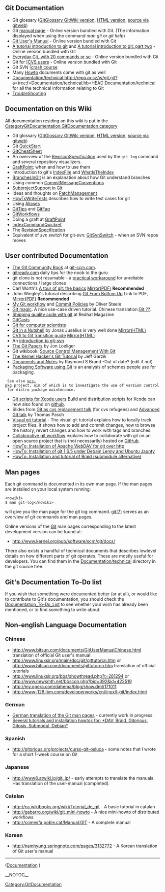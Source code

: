 == Git Documentation ==
* Git glossary ([[GitGlossary GitWiki version]], [http://www.kernel.org/pub/software/scm/git/docs/gitglossary.html HTML version], [http://www.kernel.org/git/?p=git/git.git;a=blob;hb=HEAD;f=Documentation/glossary.txt source via gitweb])
* Git [http://www.kernel.org/pub/software/scm/git/docs manual page] - Online version bundled with Git. (The information displayed when using the command ''man git'' or ''git help'')
* [http://www.kernel.org/pub/software/scm/git/docs/user-manual.html Git User's Manual] - Online version bundled with Git
* [http://www.kernel.org/pub/software/scm/git/docs/gittutorial.html A tutorial introduction to git] and [http://www.kernel.org/pub/software/scm/git/docs/gittutorial-2.html A tutorial introduction to git: part two] - Online version bundled with Git
* [http://www.kernel.org/pub/software/scm/git/docs/everyday.html Everyday Git, with 20 commands or so] - Online version bundled with Git
* Git for [[http://www.kernel.org/pub/software/scm/git/docs/gitcvs-migration.html CVS users] - Online version bundled with Git
* Git SVN [[http://git.or.cz/course/svn.html crash course]
* Many [http://kernel.org/pub/software/scm/git/docs/howto/ Howto] documents come with git as well
* [http://repo.or.cz/w/git.git?a=tree;f=Documentation/technical;hb=HEAD Documentation/technical http://repo.or.cz/w/git.git?a=tree;f=Documentation/technical;hb=HEAD Documentation/technical] for all the technical information relating to Git
* [[TroubleShooting]]

== Documentation on this Wiki ==
All documentation residing on this wiki is put in the [[CategoryGitDocumentation GitDocumentation category]]

* Git glossary ([[GitGlossary GitWiki version]], [http://www.kernel.org/pub/software/scm/git/docs/gitglossary.html HTML version], [http://www.kernel.org/git/?p=git/git.git;a=blob;hb=HEAD;f=Documentation/glossary.txt source via gitweb])
* Git [[QuickStart]]
* [[GitCheatSheet]]
* An overview of the [[RevisionSpecification]] used by the <code><nowiki>git log</nowiki></code> command and several repository visualizers.
* [[GraftPoint]]; when and how to use them
* Introduction to git's [[IndexFile]] and [[WhatIsTheIndex]]
* [[BranchesInGit]] is an explanation about how Git understand branches
* Using common [[CommitMessageConventions]]
* [[SubprojectSupport]] in Git
* Ideas and thoughts on [[PatchManagement]]
* [[HowToWriteTests]] describes how to write test cases for git
* Using [[Aliases]]
* [[GitTips]] and [[GitFaq]]
* [[GitWorkflows]]
* Doing a graft at [[GraftPoint]]
* [[IndexCommandQuickref]]
* The [[RevisionSpecification]]
* Equivalent of ''svn switch'' for git-svn: [[GitSvnSwitch]] - when an SVN repos moves

== User contributed Documentation ==
* [http://book.git-scm.com/ The Git Community Book] at [http://git-scm.com git-scm.com].
* [http://gitready.com/ gitready.com] daily tips for the noob to the guru
* git clone is not resumable - a [http://xanjax.org/#gitnote.xml practical workaround] for unreliable connections / large clones
* Carl Worth's [http://cworth.org/hgbook-git/tour/ A tour of git: the basics] [http://git-users.googlegroups.com/web/gitbasic.pdf?gda=TjULfjwAAACRcUWZoNoqHn0MmsB4ogNRkdJPXci4pHF-t7wRb-FXv_7_kSc1FlgquWbpkoDUr3jz_JaIg30gP77VRAtzw-G6 Mirror(PDF)] '''Recommended'''
* John Wiegley's tutorial describing [http://www.newartisans.com/blog_files/git.from.bottom.up.php Git From Bottom Up] Link to PDF, [http://git-users.googlegroups.com/web/gitfrombottomup.pdf?gda=52xMLEQAAACpB0I6kTeoe_gDZwr_Wu3rSzh-BYU3WCJcU16DCLQHrmG1qiJ7UbTIup-M2XPURDRYda-7QfdsxTTX4bqgEJoy1bwkoqS54nAZJJjHLLKkeg Mirror(PDF)] '''Recommended'''
* [http://osteele.com/archives/2008/05/my-git-workflow My Git workflow] and [http://osteele.com/archives/2008/05/commit-policies Commit Policies] by Oliver Steele
* [http://www-cs-students.stanford.edu/~blynn/gitmagic/ Git magic].  A nice use-case driven tutorial. Chinese translation:[http://docs.google.com/View?id=dfwthj68_675gz3bw8kj Git ??].
* [http://www.redhatmagazine.com/2008/05/02/shipping-quality-code-with-git/ Shipping quality code with git] at Redhat Magazine
* [http://www.gitcasts.com/ GitCasts]
* [http://eagain.net/articles/git-for-computer-scientists/ Git for computer scientists]
* [http://jonas.iki.fi/git_guides/HTML/git_guide Git in a Nutshell] by Jonas Jusélius is very well done [http://www.chem.helsinki.fi/~jonas/git_guides/ Mirror(HTML)]
* [http://jonas.iki.fi/git_guides/HTML/CVS2git CVS to Git transition guide] [http://www.chem.helsinki.fi/~jonas/git_guides/ Mirror(HTML)]
* An [http://utsl.gen.nz/talks/git-svn/intro.html introduction to git-svn]
* [http://www.jdl.com/papers The Git Papers] by Jon Loeliger
* Git wikibook: [http://en.wikibooks.org/wiki/Source_Control_Management_With_Git Source Control Management With Git]
* [http://linux.yyz.us/git-howto.html The Kernel Hacker's Git Tutorial] by Jeff Garzik
* [http://git.rsbx.net/ Documents and Notes] by Raymond S Brand -Out of date? (edit if not)
* [http://www.golden-gryphon.com/software/misc/packaging.html Packaging Software using Git] is an analysis of schemes people use for packaging.
  See also [http://vcs-pkg.org/ vcs-pkg] project, aim of which is to investigate the use of version control for distro package maintenance.
* [http://www.jinx.de/teclog/Entries/2009/1/15_Git_and_DMG_build_scripts_for_Xcode.html Git scripts for Xcode users] Build and distribution scripts for Xcode can now also found on [http://github.com/jollyjinx/jnxfree github].
* Slides from [http://www.breitbandig.de/git/git-as-cvs-en.odp Git as cvs replacement talk] (for cvs refugees) and [http://www.breitbandig.de/git/advanced-git-en.odp Advanced Git talk] by Thomas Pasch
* [http://www.ralfebert.de/blog/tools/visual_git_tutorial_1/ Visual git tutorial] - The visual git tutorial explains how to locally track project files. It shows how to add and commit changes, how to browse the history, revert changes and how to work with tags and branches.
* [http://www.eqqon.com/index.php/Collaborative_Github_Workflow Collaborative git workflow] explains how to collaborate with git on an open source project that is (not necessarily) hosted on [[GitHub]].
* [http://wiki.impressive-media.de/doc/git-%C3%BCber-apache-und-webdav-git-%C3%BCber-http HowTo: Installation of Apache WebDAV for git over http]
* [http://wiki.impressive-media.de/doc/git-165-unter-debian-lenny-bzw-ubuntu-jaunty HowTo: Installation of git 1.6.5 under Debain Lenny and Ubuntu Jaunty]
* [http://wiki.impressive-media.de/doc/braid-f%C3%BCr-git-installieren-debian-lenny HowTo: Installation and tutorial of Braid (submodule alternative)]

== Man pages ==
Each git command is documented in its own man page. If the man pages are installed on your local system running:

<pre><nowiki>
$ man git-log</nowiki></pre>
will give you the man page for the git log command. [http://www.kernel.org/pub/software/scm/git/docs/git.html git(7)] serves as an overview of git commands and man pages.

Online versions of the [[Git]] man pages corresponding to the latest development version can be found at:

* [http://www.kernel.org/pub/software/scm/git/docs/ http://www.kernel.org/pub/software/scm/git/docs/]
There also exists a handful of technical documents that describes lowlevel details on how different parts of git operates. These are mostly useful for developers. You can find them in the [http://repo.or.cz/w/git.git?a=tree;f=Documentation/technical;hb=HEAD Documentation/technical] directory in the git source tree.

== Git's Documentation To-Do list ==
If you wish that something were documented better (or at all), or would like to contribute to Git's documentation, you should check the [[Documentation_To-Do_List]] to see whether your wish has already been mentioned, or to find something to write about.

== Non-english Language Documentation ==
=== Chinese ===
* [http://www.bitsun.com/documents/GitUserManualChinese.html http://www.bitsun.com/documents/GitUserManualChinese.html] translation of official Git user's manual
* [http://www.linuxsir.org/main/doc/git/gittutorcn.htm http://www.linuxsir.org/main/doc/git/gittutorcn.htm] or [http://www.bitsun.com/documents/gittutorcn.htm http://www.bitsun.com/documents/gittutorcn.htm] translation of official tutorials
* [http://www.linuxsir.org/bbs/showthread.php?t=281294 http://www.linuxsir.org/bbs/showthread.php?t=281294] or [http://www.newsmth.net/bbscon.php?bid=392&id=422519 http://www.newsmth.net/bbscon.php?bid=392&id=422519]
* [http://my.opera.com/dahema/blog/show.dml/171011 http://my.opera.com/dahema/blog/show.dml/171011]
* [http://www-128.ibm.com/developerworks/cn/linux/l-git/index.html http://www-128.ibm.com/developerworks/cn/linux/l-git/index.html]
=== German ===
* [http://repo.or.cz/w/gitman-de.git German translation of the Git man pages] - currently work in progress.
* [http://wiki.impressive-media.de/searchplus/results/taxonomy:418  Several tutorials and installation howtos for: *DAV, Braid, Gitorious, Gitosis, Submodul, Debian*]
=== Spanish ===
* [http://gitorious.org/projects/curso-git-osluca http://gitorious.org/projects/curso-git-osluca] - some notes that I wrote for a short 1-week course on Git
=== Japanese ===
* [http://www8.atwiki.jp/git_jp/ http://www8.atwiki.jp/git_jp/] - early attempts to translate the manuals.  Has translation of the user-manual (completed).
=== Catalan ===
* [http://ca.wikibooks.org/wiki/Tutorial_de_git http://ca.wikibooks.org/wiki/Tutorial_de_git] - A basic tutorial in catalan
* [http://gabarro.org/wiki/git_mini-howto http://gabarro.org/wiki/git_mini-howto] - A nice mini-howto of distributed workflows
* [http://comesfa.poble.cat/Manual:GIT http://comesfa.poble.cat/Manual:GIT] - A complete manual
=== Korean ===
* [http://namhyung.springnote.com/pages/3132772 http://namhyung.springnote.com/pages/3132772] - A Korean translation of Git user's manual
----
([http://git.or.cz/#documentation Documentation] )

[[Category:GitDocumentation]]

__NOTOC__